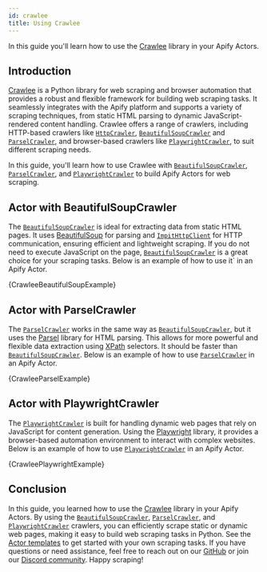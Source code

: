 ```yaml
---
id: crawlee
title: Using Crawlee
---
```




In this guide you'll learn how to use the [Crawlee](https://crawlee.dev/python) library in your Apify Actors.

## Introduction

[Crawlee](https://crawlee.dev/python) is a Python library for web scraping and browser automation that provides a robust and flexible framework for building web scraping tasks. It seamlessly integrates with the Apify platform and supports a variety of scraping techniques, from static HTML parsing to dynamic JavaScript-rendered content handling. Crawlee offers a range of crawlers, including HTTP-based crawlers like [`HttpCrawler`](https://crawlee.dev/python/api/class/HttpCrawler), [`BeautifulSoupCrawler`](https://crawlee.dev/python/api/class/BeautifulSoupCrawler) and [`ParselCrawler`](https://crawlee.dev/python/api/class/ParselCrawler), and browser-based crawlers like [`PlaywrightCrawler`](https://crawlee.dev/python/api/class/PlaywrightCrawler), to suit different scraping needs.

In this guide, you'll learn how to use Crawlee with [`BeautifulSoupCrawler`](https://crawlee.dev/python/api/class/BeautifulSoupCrawler), [`ParselCrawler`](https://crawlee.dev/python/api/class/ParselCrawler), and [`PlaywrightCrawler`](https://crawlee.dev/python/api/class/PlaywrightCrawler) to build Apify Actors for web scraping.

## Actor with BeautifulSoupCrawler

The [`BeautifulSoupCrawler`](https://crawlee.dev/python/api/class/BeautifulSoupCrawler) is ideal for extracting data from static HTML pages. It uses [BeautifulSoup](https://www.crummy.com/software/BeautifulSoup/bs4/doc/) for parsing and [`ImpitHttpClient`](https://crawlee.dev/python/api/class/ImpitHttpClient) for HTTP communication, ensuring efficient and lightweight scraping. If you do not need to execute JavaScript on the page, [`BeautifulSoupCrawler`](https://crawlee.dev/python/api/class/BeautifulSoupCrawler) is a great choice for your scraping tasks. Below is an example of how to use it` in an Apify Actor.

<CodeBlock className="language-python">
    {CrawleeBeautifulSoupExample}
</CodeBlock>

## Actor with ParselCrawler

The [`ParselCrawler`](https://crawlee.dev/python/api/class/ParselCrawler) works in the same way as [`BeautifulSoupCrawler`](https://crawlee.dev/python/api/class/BeautifulSoupCrawler), but it uses the [Parsel](https://parsel.readthedocs.io/en/latest/) library for HTML parsing. This allows for more powerful and flexible data extraction using [XPath](https://en.wikipedia.org/wiki/XPath) selectors. It should be faster than [`BeautifulSoupCrawler`](https://crawlee.dev/python/api/class/BeautifulSoupCrawler). Below is an example of how to use [`ParselCrawler`](https://crawlee.dev/python/api/class/ParselCrawler) in an Apify Actor.

<CodeBlock className="language-python">
    {CrawleeParselExample}
</CodeBlock>

## Actor with PlaywrightCrawler

The [`PlaywrightCrawler`](https://crawlee.dev/python/api/class/PlaywrightCrawler) is built for handling dynamic web pages that rely on JavaScript for content generation. Using the [Playwright](https://playwright.dev/) library, it provides a browser-based automation environment to interact with complex websites. Below is an example of how to use [`PlaywrightCrawler`](https://crawlee.dev/python/api/class/PlaywrightCrawler) in an Apify Actor.

<CodeBlock className="language-python">
    {CrawleePlaywrightExample}
</CodeBlock>

## Conclusion

In this guide, you learned how to use the [Crawlee](https://crawlee.dev/python) library in your Apify Actors. By using the [`BeautifulSoupCrawler`](https://crawlee.dev/python/api/class/BeautifulSoupCrawler), [`ParselCrawler`](https://crawlee.dev/python/api/class/ParselCrawler), and [`PlaywrightCrawler`](https://crawlee.dev/python/api/class/PlaywrightCrawler) crawlers, you can efficiently scrape static or dynamic web pages, making it easy to build web scraping tasks in Python. See the [Actor templates](https://apify.com/templates/categories/python) to get started with your own scraping tasks. If you have questions or need assistance, feel free to reach out on our [GitHub](https://github.com/apify/apify-sdk-python) or join our [Discord community](https://discord.com/invite/jyEM2PRvMU). Happy scraping!
